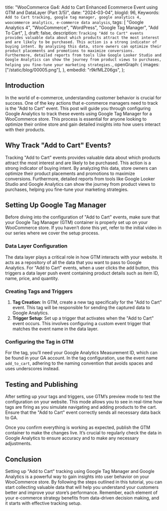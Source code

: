   title:
    "WooCommerce Ga4: Add to Cart Enhanced Ecommerce Event using GTM and DataLayer (Part 3/5)",
  date: "2024-03-04",
  blogId: 96,
  Keywords: `Add to Cart tracking, google tag manager, google analytics 4, woocommerce analytics, e-commerce data analysis`,
  tags: [
    "Google Analytics 4",
    "WooCommerce",
    "WordPress",
    "Google Tag Manager",
    "Add To Cart",
  ],
  draft: false,
  description: `Tracking "Add to Cart" events provides valuable data about which products attract the most interest and are likely to be purchased. This action is a strong indicator of buying intent. By analyzing this data, store owners can optimize their product placements and promotions to maximize conversions. Furthermore, detailed reports from tools like Google Looker Studio and Google Analytics can show the journey from product views to purchases, helping you fine-tune your marketing strategies.`,
  openGraph: {
    images: ["/static/blog/00005.png"],
  },
  embedId: "r9kfMLZ06gs",
};

## Introduction

In the world of e-commerce, understanding customer behavior is crucial for success. One of the key actions that e-commerce managers need to track is the "Add to Cart" event. This post will guide you through configuring Google Analytics to track these events using Google Tag Manager for a WooCommerce store. This process is essential for anyone looking to optimize their online store and gain detailed insights into how users interact with their products.

## Why Track "Add to Cart" Events?

Tracking "Add to Cart" events provides valuable data about which products attract the most interest and are likely to be purchased. This action is a strong indicator of buying intent. By analyzing this data, store owners can optimize their product placements and promotions to maximize conversions. Furthermore, detailed reports from tools like Google Looker Studio and Google Analytics can show the journey from product views to purchases, helping you fine-tune your marketing strategies.

## Setting Up Google Tag Manager

Before diving into the configuration of "Add to Cart" events, make sure that your Google Tag Manager (GTM) container is properly set up on your WooCommerce store. If you haven’t done this yet, refer to the initial video in our series where we cover the setup process.

### Data Layer Configuration

The data layer plays a critical role in how GTM interacts with your website. It acts as a repository of all the data that you want to pass to Google Analytics. For "Add to Cart" events, when a user clicks the add button, this triggers a data layer push event containing product details such as item ID, name, price, and quantity.

### Creating Tags and Triggers

1. **Tag Creation**: In GTM, create a new tag specifically for the "Add to Cart" event. This tag will be responsible for sending the captured data to Google Analytics.
2. **Trigger Setup**: Set up a trigger that activates when the "Add to Cart" event occurs. This involves configuring a custom event trigger that matches the event name in the data layer.

### Configuring the Tag in GTM

For the tag, you’ll need your Google Analytics Measurement ID, which can be found in your GA account. In the tag configuration, use the event name `add_to_cart`, adhering to the naming convention that avoids spaces and uses underscores instead.

## Testing and Publishing

After setting up your tags and triggers, use GTM’s preview mode to test the configuration on your website. This mode allows you to see in real-time how tags are firing as you simulate navigating and adding products to the cart. Ensure that the "Add to Cart" event correctly sends all necessary data back to GA.

Once you confirm everything is working as expected, publish the GTM container to make the changes live. It’s crucial to regularly check the data in Google Analytics to ensure accuracy and to make any necessary adjustments.

## Conclusion

Setting up "Add to Cart" tracking using Google Tag Manager and Google Analytics is a powerful way to gain insights into user behavior on your WooCommerce store. By following the steps outlined in this tutorial, you can start collecting valuable data that will help you understand your customers better and improve your store’s performance. Remember, each element of your e-commerce strategy benefits from data-driven decision making, and it starts with effective tracking setup.
